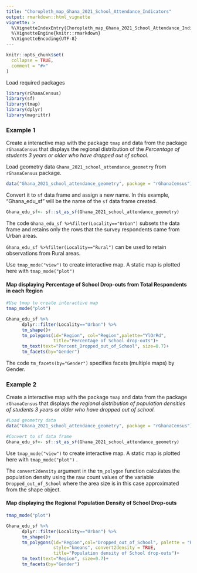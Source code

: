 ```yaml
---
title: "Choropleth_map_Ghana_2021_School_Attendance_Indicators"
output: rmarkdown::html_vignette
vignette: >
  %\VignetteIndexEntry{Choropleth_map_Ghana_2021_School_Attendance_Indicators}
  %\VignetteEngine{knitr::rmarkdown}
  %\VignetteEncoding{UTF-8}
---
```


```r
knitr::opts_chunk$set(
  collapse = TRUE,
  comment = "#>"
)
```

Load required packages

```r

library(rGhanaCensus)
library(sf)
library(tmap)
library(dplyr)
library(magrittr)
```

### Example 1

Create a interactive map with the package `tmap` and data from the package `rGhanaCensus` that displays the regional distribution of the *Percentage of students 3 years or older who have dropped out of school.*

Load geometry data `Ghana_2021_school_attendance_geometry` from `rGhanaCensus` package.

```r
data("Ghana_2021_school_attendance_geometry", package = "rGhanaCensus")
```

Convert it to `sf` data frame and assign a new name. In this example, "Ghana_edu_sf" will be the name of the `sf` data frame created.

```r
Ghana_edu_sf<- sf::st_as_sf(Ghana_2021_school_attendance_geometry)
```

The code `Ghana_edu_sf %>%filter(Locality=="Urban")` subsets the data frame and retains only the rows that the survey respondents came from Urban areas.

`Ghana_edu_sf %>%filter(Locality=="Rural")` can be used to retain observations from Rural areas.

Use `tmap_mode("view")` to create interactive map. A static map is plotted here with `tmap_mode("plot")`

#### Map displaying Percentage of School Drop-outs from Total Respondents in each Region

```r

#Use tmap to create interactive map
tmap_mode("plot")

Ghana_edu_sf %>%
      dplyr::filter(Locality=="Urban") %>%
      tm_shape()+
      tm_polygons(id="Region", col="Region",palette="YlOrRd",
                  title="Percentage of School drop-outs")+
      tm_text(text="Percent_Dropped_out_of_School", size=0.7)+
      tm_facets(by="Gender")
```

The code `tm_facets(by="Gender")` specifies facets (multiple maps) by Gender.

### Example 2

Create a interactive map with the package `tmap` and data from the package `rGhanaCensus` that displays *the regional distribution of population densities of students 3 years or older who have dropped out of school.*

```r

#Load geometry data
data("Ghana_2021_school_attendance_geometry", package = "rGhanaCensus")

#Convert to sf data frame
Ghana_edu_sf<- sf::st_as_sf(Ghana_2021_school_attendance_geometry)

```

Use `tmap_mode("view")` to create interactive map. A static map is plotted here with `tmap_mode("plot")` .

The `convert2density` argument in the `tm_polygon` function calculates the population density using the raw count values of the variable `Dropped_out_of_School` where the area size is in this case approximated from the shape object.

#### Map displaying the Regional Population Density of School Drop-outs

```r

tmap_mode("plot")

Ghana_edu_sf %>%
      dplyr::filter(Locality=="Urban") %>%
      tm_shape()+
      tm_polygons(id="Region",col="Dropped_out_of_School", palette = "RdPu",
                  style="kmeans", convert2density = TRUE,
                  title="Population density of School drop-outs")+ 
      tm_text(text="Region", size=0.7)+
      tm_facets(by="Gender")
```
